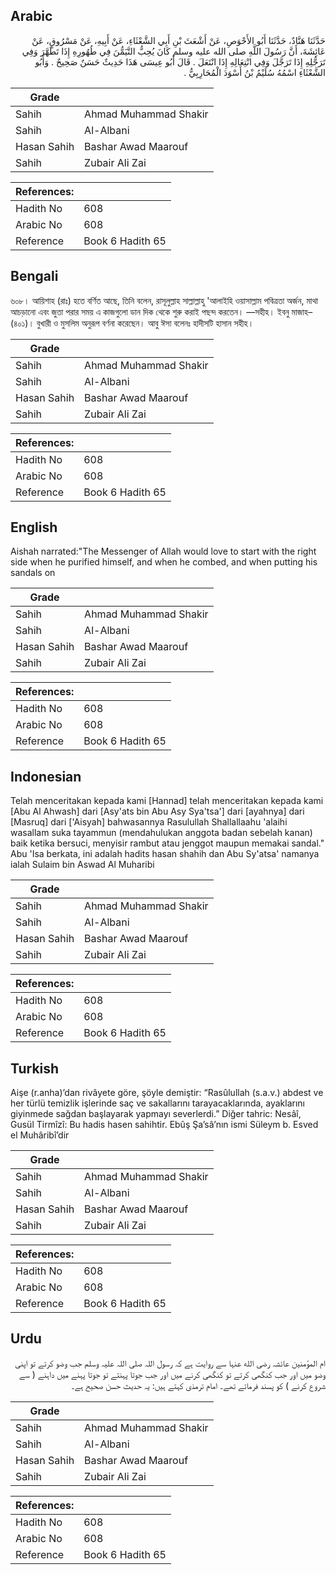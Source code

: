 ## Arabic


<div dir="rtl" lang="ar" style={{fontSize:'larger',backgroundColor:'#f8f9fa',padding:20}}>
حَدَّثَنَا هَنَّادٌ، حَدَّثَنَا أَبُو الأَحْوَصِ، عَنْ أَشْعَثَ بْنِ أَبِي الشَّعْثَاءِ، عَنْ أَبِيهِ، عَنْ مَسْرُوقٍ، عَنْ عَائِشَةَ، أَنَّ رَسُولَ اللَّهِ صلى الله عليه وسلم كَانَ يُحِبُّ التَّيَمُّنَ فِي طُهُورِهِ إِذَا تَطَهَّرَ وَفِي تَرَجُّلِهِ إِذَا تَرَجَّلَ وَفِي انْتِعَالِهِ إِذَا انْتَعَلَ ‏.‏ قَالَ أَبُو عِيسَى هَذَا حَدِيثٌ حَسَنٌ صَحِيحٌ ‏.‏ وَأَبُو الشَّعْثَاءِ اسْمُهُ سُلَيْمُ بْنُ أَسْوَدَ الْمُحَارِبِيُّ ‏.‏
</div>
<div style={{backgroundColor:'#f8f9fa',padding:20, marginBottom: 10}}><table> <thead> <tr> <th>Grade</th> <th></th> </tr> </thead> <tbody> <tr><td>Sahih</td><td>Ahmad Muhammad Shakir</td></tr><tr><td>Sahih</td><td>Al-Albani</td></tr><tr><td>Hasan Sahih</td><td>Bashar Awad Maarouf</td></tr><tr><td>Sahih</td><td>Zubair Ali Zai</td></tr></tbody></table><table> <thead> <tr> <th>References:</th> <th></th> </tr> </thead> <tbody><tr><td>Hadith No</td><td>608</td></tr><tr><td>Arabic No</td><td>608</td></tr><tr><td>Reference</td><td>Book 6 Hadith 65</td></tr></tbody></table></div>

## Bengali


<div dir="ltr" lang="bn" style={{fontSize:'larger',backgroundColor:'#f8f9fa',padding:20}}>
৬০৮। আয়িশাহ (রাঃ) হতে বর্ণিত আছে, তিনি বলেন, রাসূলুল্লাহ সাল্লাল্লাহু 'আলাইহি ওয়াসাল্লাম পবিত্রতা অর্জন, মাথা আচড়ানো এবং জুতা পরার সময় এ কাজগুলো ডান দিক থেকে শুরু করাই পছন্দ করতেন। —সহীহ। ইবনু মাজাহ– (৪০১)। বুখারী ও মুসলিম অনুরূপ বর্ণনা করেছেন। আবু ঈসা বলেনঃ হাদীসটি হাসান সহীহ।
</div>
<div style={{backgroundColor:'#f8f9fa',padding:20, marginBottom: 10}}><table> <thead> <tr> <th>Grade</th> <th></th> </tr> </thead> <tbody> <tr><td>Sahih</td><td>Ahmad Muhammad Shakir</td></tr><tr><td>Sahih</td><td>Al-Albani</td></tr><tr><td>Hasan Sahih</td><td>Bashar Awad Maarouf</td></tr><tr><td>Sahih</td><td>Zubair Ali Zai</td></tr></tbody></table><table> <thead> <tr> <th>References:</th> <th></th> </tr> </thead> <tbody><tr><td>Hadith No</td><td>608</td></tr><tr><td>Arabic No</td><td>608</td></tr><tr><td>Reference</td><td>Book 6 Hadith 65</td></tr></tbody></table></div>

## English


<div dir="ltr" lang="en" style={{fontSize:'larger',backgroundColor:'#f8f9fa',padding:20}}>
Aishah narrated:"The Messenger of Allah would love to start with the right side when he purified himself, and when he combed, and when putting his sandals on
</div>
<div style={{backgroundColor:'#f8f9fa',padding:20, marginBottom: 10}}><table> <thead> <tr> <th>Grade</th> <th></th> </tr> </thead> <tbody> <tr><td>Sahih</td><td>Ahmad Muhammad Shakir</td></tr><tr><td>Sahih</td><td>Al-Albani</td></tr><tr><td>Hasan Sahih</td><td>Bashar Awad Maarouf</td></tr><tr><td>Sahih</td><td>Zubair Ali Zai</td></tr></tbody></table><table> <thead> <tr> <th>References:</th> <th></th> </tr> </thead> <tbody><tr><td>Hadith No</td><td>608</td></tr><tr><td>Arabic No</td><td>608</td></tr><tr><td>Reference</td><td>Book 6 Hadith 65</td></tr></tbody></table></div>

## Indonesian


<div dir="ltr" lang="id" style={{fontSize:'larger',backgroundColor:'#f8f9fa',padding:20}}>
Telah menceritakan kepada kami [Hannad] telah menceritakan kepada kami [Abu Al Ahwash] dari [Asy'ats bin Abu Asy Sya'tsa'] dari [ayahnya] dari [Masruq] dari ['Aisyah] bahwasannya Rasulullah Shallallaahu 'alaihi wasallam suka tayammun (mendahulukan anggota badan sebelah kanan) baik ketika bersuci, menyisir rambut atau jenggot maupun memakai sandal." Abu 'Isa berkata, ini adalah hadits hasan shahih dan Abu Sy'atsa' namanya ialah Sulaim bin Aswad Al Muharibi
</div>
<div style={{backgroundColor:'#f8f9fa',padding:20, marginBottom: 10}}><table> <thead> <tr> <th>Grade</th> <th></th> </tr> </thead> <tbody> <tr><td>Sahih</td><td>Ahmad Muhammad Shakir</td></tr><tr><td>Sahih</td><td>Al-Albani</td></tr><tr><td>Hasan Sahih</td><td>Bashar Awad Maarouf</td></tr><tr><td>Sahih</td><td>Zubair Ali Zai</td></tr></tbody></table><table> <thead> <tr> <th>References:</th> <th></th> </tr> </thead> <tbody><tr><td>Hadith No</td><td>608</td></tr><tr><td>Arabic No</td><td>608</td></tr><tr><td>Reference</td><td>Book 6 Hadith 65</td></tr></tbody></table></div>

## Turkish


<div dir="ltr" lang="tr" style={{fontSize:'larger',backgroundColor:'#f8f9fa',padding:20}}>
Aişe (r.anha)’dan rivâyete göre, şöyle demiştir: “Rasûlullah (s.a.v.) abdest ve her türlü temizlik işlerinde saç ve sakallarını tarayacaklarında, ayaklarını giyinmede sağdan başlayarak yapmayı severlerdi.” Diğer tahric: Nesâî, Gusül Tirmîzî: Bu hadis hasen sahihtir. Ebûş Şa’sâ’nın ismi Süleym b. Esved el Muhâribî’dir
</div>
<div style={{backgroundColor:'#f8f9fa',padding:20, marginBottom: 10}}><table> <thead> <tr> <th>Grade</th> <th></th> </tr> </thead> <tbody> <tr><td>Sahih</td><td>Ahmad Muhammad Shakir</td></tr><tr><td>Sahih</td><td>Al-Albani</td></tr><tr><td>Hasan Sahih</td><td>Bashar Awad Maarouf</td></tr><tr><td>Sahih</td><td>Zubair Ali Zai</td></tr></tbody></table><table> <thead> <tr> <th>References:</th> <th></th> </tr> </thead> <tbody><tr><td>Hadith No</td><td>608</td></tr><tr><td>Arabic No</td><td>608</td></tr><tr><td>Reference</td><td>Book 6 Hadith 65</td></tr></tbody></table></div>

## Urdu


<div dir="rtl" lang="ur" style={{fontSize:'larger',backgroundColor:'#f8f9fa',padding:20}}>
ام المؤمنین عائشہ رضی الله عنہا سے روایت ہے کہ رسول اللہ صلی اللہ علیہ وسلم جب وضو کرتے تو اپنی وضو میں اور جب کنگھی کرتے تو کنگھی کرنے میں اور جب جوتا پہنتے تو جوتا پہنے میں داہنے ( سے شروع کرنے ) کو پسند فرماتے تھے۔ امام ترمذی کہتے ہیں: یہ حدیث حسن صحیح ہے۔
</div>
<div style={{backgroundColor:'#f8f9fa',padding:20, marginBottom: 10}}><table> <thead> <tr> <th>Grade</th> <th></th> </tr> </thead> <tbody> <tr><td>Sahih</td><td>Ahmad Muhammad Shakir</td></tr><tr><td>Sahih</td><td>Al-Albani</td></tr><tr><td>Hasan Sahih</td><td>Bashar Awad Maarouf</td></tr><tr><td>Sahih</td><td>Zubair Ali Zai</td></tr></tbody></table><table> <thead> <tr> <th>References:</th> <th></th> </tr> </thead> <tbody><tr><td>Hadith No</td><td>608</td></tr><tr><td>Arabic No</td><td>608</td></tr><tr><td>Reference</td><td>Book 6 Hadith 65</td></tr></tbody></table></div>